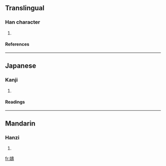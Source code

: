 ==Translingual==
===Han character===
{{Han char|rn=38|rad=女|as=14|sn=17|four=4444<sub>1</sub>|canj=女土弓戈 (VGNI)}}
# {{defn|Han|sort=女14}}
====References====
{{Han ref|kx=0272.320|dkj=06814|hdz=21085.160|uh=5B26|ud=23334|bh=ECD4|bd=60628}}
----
==Japanese==
===Kanji===
{{ja-kanji|grade=|rs=女14}}
# {{defn|Japanese}} 
====Readings====
{{ja-readings|on=[[ちう]] (chiu), [[じゆ]] (jiyu), [[しう]] (shiu)|kun=}}
----
==Mandarin==
===Hanzi===
{{cmn-hanzi|pin=[[chóu]] ([[chou2]]), [[yàn]] ([[yan4]])|wg=ch'ou<sup>2</sup>, yen<sup>4</sup>}}
# {{defn|Mandarin}}

[[fr:嬦]]